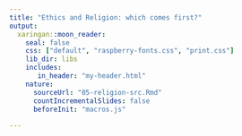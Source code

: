 ```yaml
---
title: "Ethics and Religion: which comes first?"
output:
  xaringan::moon_reader:
    seal: false
    css: ["default", "raspberry-fonts.css", "print.css"]
    lib_dir: libs
    includes:
       in_header: "my-header.html"
    nature:
      sourceUrl: "05-religion-src.Rmd"
      countIncrementalSlides: false
      beforeInit: "macros.js"
      
---
```

